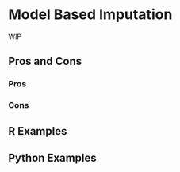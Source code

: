 # Model Based Imputation {#sec-missing-model}

WIP

## Pros and Cons

### Pros

### Cons

## R Examples

## Python Examples

